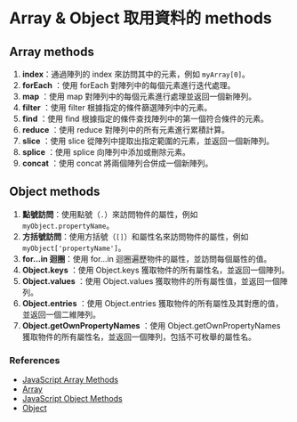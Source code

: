 # Array & Object 取用資料的 methods

## Array methods

1. **index**：通過陣列的 index 來訪問其中的元素，例如 `myArray[0]`。
2. **forEach** ：使用 forEach 對陣列中的每個元素進行迭代處理。
3. **map** ：使用 map 對陣列中的每個元素進行處理並返回一個新陣列。
4. **filter** ：使用 filter 根據指定的條件篩選陣列中的元素。
5. **find** ：使用 find 根據指定的條件查找陣列中的第一個符合條件的元素。
6. **reduce** ：使用 reduce 對陣列中的所有元素進行累積計算。
7. **slice** ：使用 slice 從陣列中提取出指定範圍的元素，並返回一個新陣列。
8. **splice** ：使用 splice 向陣列中添加或刪除元素。
9. **concat** ：使用 concat 將兩個陣列合併成一個新陣列。

## Object methods

1. **點號訪問**：使用點號（`.`）來訪問物件的屬性，例如 `myObject.propertyName`。
2. **方括號訪問**：使用方括號（`[]`）和屬性名來訪問物件的屬性，例如 `myObject['propertyName']`。
3. **for...in 迴圈**：使用 for...in 迴圈遍歷物件的屬性，並訪問每個屬性的值。
4. **Object.keys** ：使用 Object.keys 獲取物件的所有屬性名，並返回一個陣列。
5. **Object.values** ：使用 Object.values 獲取物件的所有屬性值，並返回一個陣列。
6. **Object.entries** ：使用 Object.entries 獲取物件的所有屬性及其對應的值，並返回一個二維陣列。
7. **Object.getOwnPropertyNames** ：使用 Object.getOwnPropertyNames 獲取物件的所有屬性名，並返回一個陣列，包括不可枚舉的屬性名。

### References

- [JavaScript Array Methods](https://www.w3schools.com/js/js_array_methods.asp)
- [Array](https://developer.mozilla.org/en-US/docs/Web/JavaScript/Reference/Global_Objects/Array)
- [JavaScript Object Methods](https://www.w3schools.com/js/js_object_methods.asp)
- [Object](https://developer.mozilla.org/en-US/docs/Web/JavaScript/Reference/Global_Objects/Object)
